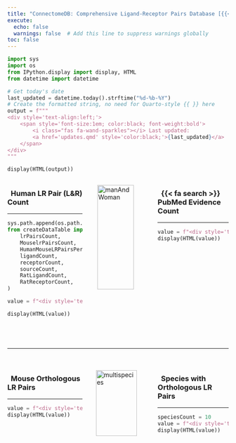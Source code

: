 ```yaml
---
title: "ConnectomeDB: Comprehensive Ligand-Receptor Pairs Database [{{< iconify material-symbols:right-click-rounded >}}](database-human.qmd)"
execute:
  echo: false
  warnings: false  # Add this line to suppress warnings globally
toc: false
---
```


```python
import sys
import os
from IPython.display import display, HTML
from datetime import datetime

# Get today's date
last_updated = datetime.today().strftime("%d-%b-%Y")
# Create the formatted string, no need for Quarto-style {{ }} here
output = f"""
<div style='text-align:left;'> 
    <span style='font-size:1em; color:black; font-weight:bold'> 
        <i class="fas fa-wand-sparkles"></i> Last updated: 
        <a href='updates.qmd' style='color:black;'>{last_updated}</a>
    </span>
</div>
"""

display(HTML(output))
```

<span class="half-break"></span>

::: {.columns}

::: {.column width="37%"}

<span class="half-break"></span>

::: {.card padding="3px"}

### &nbsp; Human LR Pair (L&R) Count

***

```python

sys.path.append(os.path.abspath("src"))  # Add src directory to path
from createDataTable import (
    lrPairsCount,
    MouselrPairsCount,
    HumanMouseLRPairsPer, 
    ligandCount,
    receptorCount,
    sourceCount,
    RatLigandCount,
    RatReceptorCount,
)

value = f"<div style='text-align:center;'><span style='font-size:2.0em; color:black; font-weight:bold'>{lrPairsCount+3000:,} ({ligandCount+2000:,} & {receptorCount+2000:,})</span></div>"

display(HTML(value))
```

<br>
<div style="height: 1.8em;"></div>


:::
:::

::: {.column width="28%"}

<img src="images/human.webp" alt="manAndWoman" style="width:80%; margin:auto; display:block;">

:::


::: {.column width="35%"}

<span class="half-break"></span>

::: {.card padding="3px"}

### &nbsp; {{< fa search >}} PubMed Evidence Count

***

```python
value = f"<div style='text-align:center;'><span style='font-size:2.0em; color:black; font-weight:bold'>{sourceCount+2000:,}</span></div>"
display(HTML(value))
```
<div style="height: 3.5em;"></div>
:::
:::

:::

***
<div style="height: 1.5em;"></div>

::: {.columns}

::: {.column width="37%"}

::: {.card padding="3px"}

### &nbsp; Mouse Orthologous LR Pairs

***

```python
value = f"<div style='text-align:center;'><span style='font-size:2.0em; color:black; font-weight:bold'>{MouselrPairsCount+2620:,} ({HumanMouseLRPairsPer:,}%)</span></div>"
display(HTML(value))
```

<div style="height: 2.5em;"></div>
:::

:::

::: {.column width="28%"}

<img src="images/multispecies-dim.webp" alt="multispecies" style="width:85%; display:block; margin:auto;">

:::

::: {.column width="35%"}

::: {.card padding="3px"}

### &nbsp; Species with Orthologous LR Pairs

***

```python
speciesCount = 10
value = f"<div style='text-align:center;'><span style='font-size:2.0em; color:black; font-weight:bold'>{speciesCount:,}</span></div>"
display(HTML(value))
```
<div style="height: 2.5em;"></div>

:::
:::





:::
